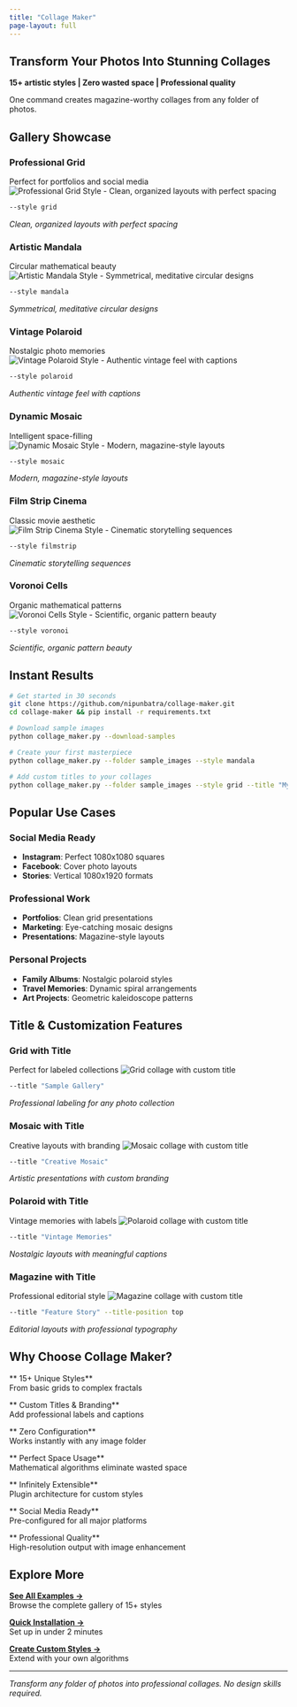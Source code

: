```yaml
---
title: "Collage Maker"
page-layout: full
---
```


::: {.hero-banner}
# Transform Your Photos Into Stunning Collages

**15+ artistic styles | Zero wasted space | Professional quality**

One command creates magazine-worthy collages from any folder of photos.
:::

## Gallery Showcase

::: {.gallery-grid}

::: {.gallery-item}
###  Professional Grid 
Perfect for portfolios and social media
![Professional Grid Style - Clean, organized layouts with perfect spacing](images/collage_grid.jpg){.lightbox group="gallery"}
```bash
--style grid
```
*Clean, organized layouts with perfect spacing*
:::

::: {.gallery-item}
###  Artistic Mandala
Circular mathematical beauty
![Artistic Mandala Style - Symmetrical, meditative circular designs](images/test_mandala.jpg){.lightbox group="gallery"}
```bash
--style mandala
```
*Symmetrical, meditative circular designs*
:::

::: {.gallery-item}
###  Vintage Polaroid
Nostalgic photo memories
![Vintage Polaroid Style - Authentic vintage feel with captions](images/collage_polaroid.jpg){.lightbox group="gallery"}
```bash
--style polaroid
```
*Authentic vintage feel with captions*
:::

::: {.gallery-item}
###  Dynamic Mosaic
Intelligent space-filling
![Dynamic Mosaic Style - Modern, magazine-style layouts](images/collage_mosaic.jpg){.lightbox group="gallery"}
```bash
--style mosaic
```
*Modern, magazine-style layouts*
:::

::: {.gallery-item}
###  Film Strip Cinema
Classic movie aesthetic
![Film Strip Cinema Style - Cinematic storytelling sequences](images/creative_filmstrip.jpg){.lightbox group="gallery"}
```bash
--style filmstrip
```
*Cinematic storytelling sequences*
:::

::: {.gallery-item}
###  Voronoi Cells
Organic mathematical patterns
![Voronoi Cells Style - Scientific, organic pattern beauty](images/test_voronoi.jpg){.lightbox group="gallery"}
```bash
--style voronoi
```
*Scientific, organic pattern beauty*
:::

:::

## Instant Results

```bash
# Get started in 30 seconds
git clone https://github.com/nipunbatra/collage-maker.git
cd collage-maker && pip install -r requirements.txt

# Download sample images
python collage_maker.py --download-samples

# Create your first masterpiece
python collage_maker.py --folder sample_images --style mandala

# Add custom titles to your collages
python collage_maker.py --folder sample_images --style grid --title "My Photo Collection"
```

## Popular Use Cases

::: {.use-case-grid}

### Social Media Ready
- **Instagram**: Perfect 1080x1080 squares
- **Facebook**: Cover photo layouts
- **Stories**: Vertical 1080x1920 formats

### Professional Work
- **Portfolios**: Clean grid presentations
- **Marketing**: Eye-catching mosaic designs
- **Presentations**: Magazine-style layouts

### Personal Projects
- **Family Albums**: Nostalgic polaroid styles
- **Travel Memories**: Dynamic spiral arrangements
- **Art Projects**: Geometric kaleidoscope patterns

:::

## Title & Customization Features

::: {.gallery-grid}

::: {.gallery-item}
### **Grid with Title**
Perfect for labeled collections
![Grid collage with custom title](images/sample_grid_with_title.jpg){.lightbox group="titles" title="Grid Style with Custom Title"}
```bash
--title "Sample Gallery"
```
*Professional labeling for any photo collection*
:::

::: {.gallery-item}
### **Mosaic with Title**
Creative layouts with branding
![Mosaic collage with custom title](images/sample_mosaic_with_title.jpg){.lightbox group="titles" title="Mosaic Style with Custom Title"}
```bash
--title "Creative Mosaic"
```
*Artistic presentations with custom branding*
:::

::: {.gallery-item}
### **Polaroid with Title**
Vintage memories with labels
![Polaroid collage with custom title](images/sample_polaroid_with_title.jpg){.lightbox group="titles" title="Polaroid Style with Custom Title"}
```bash
--title "Vintage Memories"
```
*Nostalgic layouts with meaningful captions*
:::

::: {.gallery-item}
### **Magazine with Title**
Professional editorial style
![Magazine collage with custom title](images/sample_magazine_with_title.jpg){.lightbox group="titles" title="Magazine Style with Custom Title"}
```bash
--title "Feature Story" --title-position top
```
*Editorial layouts with professional typography*
:::

:::

## Why Choose Collage Maker?

::: {.feature-highlights}

** 15+ Unique Styles**  
From basic grids to complex fractals

** Custom Titles & Branding**  
Add professional labels and captions

** Zero Configuration**  
Works instantly with any image folder

** Perfect Space Usage**  
Mathematical algorithms eliminate wasted space

** Infinitely Extensible**  
Plugin architecture for custom styles

** Social Media Ready**  
Pre-configured for all major platforms

** Professional Quality**  
High-resolution output with image enhancement

:::

## Explore More

::: {.nav-cards}

[**See All Examples →**](examples.qmd)  
Browse the complete gallery of 15+ styles

[**Quick Installation →**](installation.qmd)  
Set up in under 2 minutes

[**Create Custom Styles →**](developer.qmd)  
Extend with your own algorithms

:::

---

*Transform any folder of photos into professional collages. No design skills required.*